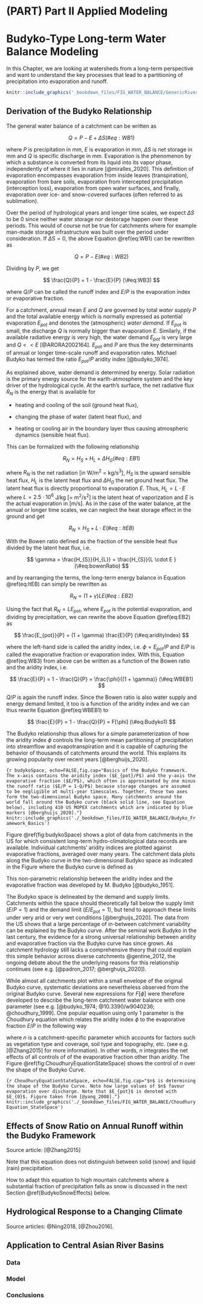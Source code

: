 # (PART) Part II Applied Modeling {#Part2-Applied-Modeling .unnumbered}

# Budyko-Type Long-term Water Balance Modeling {#LongTermWaterBalance}

In this Chapter, we are looking at watersheds from a long-term perspective and want to understand the key processes that lead to a partitioning of precipitation into evaporation and runoff.

```r
knitr::include_graphics('_bookdown_files/FIG_WATER_BALANCE/GenericRiverBasin_lr.jpg')
```

## Derivation of the Budyko Relationship {#DerivationBudykoRelationship}

The general water balance of a catchment can be written as

$$
Q = P - E + \Delta S 
(\#eq:WB1)
$$

where $P$ is precipitation in mm, $E$ is evaporation in mm, $\Delta S$ is net storage in mm and $Q$ is specific discharge in mm. Evaporation is the phenomenon by which a substance is converted from its liquid into its vapor phase, independently of where it lies in nature [@miralles_2020]. This definition of evaporation encompasses evaporation from inside leaves (transpiration), evaporation from bare soils, evaporation from intercepted precipitation (interception loss), evaporation from open water surfaces, and finally, evaporation over ice- and snow-covered surfaces (often referred to as sublimation).

Over the period of hydrological years and longer time scales, we expect $\Delta S$ to be 0 since neither water storage nor destorage happen over these periods. This would of course not be true for catchments where for example man-made storage infrastructure was built over the period under consideration. If $\Delta S = 0$, the above Equation \@ref(eq:WB1) can be rewritten as

$$
Q = P - E 
(\#eq:WB2)
$$

Dividing by $P$, we get

$$
\frac{Q}{P} = 1 - \frac{E}{P} 
(\#eq:WB3)
$$

where $Q/P$ can be called the runoff index and $E/P$ is the evaporation index or evaporative fraction.

For a catchment, annual mean $E$ and $Q$ are governed by total *water supply* $P$ and the total available energy which is normally expressed as potential evaporation $E_{pot}$ and denotes the (atmospheric) *water demand*. If $E_{pot}$ is small, the discharge $Q$ is normally bigger than evaporation $E$. Similarly, if the available radiative energy is very high, the water demand $E_{pot}$ is very large and $Q<<E$ [@ARORA2002164]. $E_{pot}$ and $P$ are thus the key determinants of annual or longer time-scale runoff and evaporation rates. Michael Budyko has termed the ratio $E_{pot} / P$ aridity index [@budyko_1974].

As explained above, water demand is determined by energy. Solar radiation is the primary energy source for the earth-atmosphere system and the key driver of the hydrological cycle. At the earth's surface, the net radiative flux $R_N$ is the energy that is available for

-   heating and cooling of the soil (ground heat flux),

-   changing the phase of water (latent heat flux), and

-   heating or cooling air in the boundary layer thus causing atmospheric dynamics (sensible heat flux).

This can be formalized with the following relationship

$$
R_{N} = H_{S} + H_{L} + \Delta H_{G} 
(\#eq:EB1)
$$

where $R_{N}$ is the net radiation [in W/m^2^ = kg/s^3^], $H_{S}$ is the upward sensible heat flux, $H_{L}$ is the latent heat flux and $\Delta H_{G}$ the net ground heat flux. The latent heat flux is directly proportional to evaporation $E$. Thus, $H_{L} = L \cdot E$ where $L = 2.5 \cdot 10^{6}$ J/kg [= m^2^/s^2^] is the latent heat of vaporization and $E$ is the actual evaporation in [m/s]. As in the case of the water balance, at the annual or longer time scales, we can neglect the heat storage effect in the ground and get

$$
R_{N} = H_{S} + L \cdot E
(\#eq:ltEB)
$$

With the Bowen ratio defined as the fraction of the sensible heat flux divided by the latent heat flux, i.e.

$$
\gamma = \frac{H_{S}}{H_{L}} = \frac{H_{S}}{L \cdot E }
(\#eq:bowenRatio)
$$

and by rearranging the terms, the long-term energy balance in Equation \@ref(eq:ltEB) can simply be rewritten as

$$
R_{N} = (1 + \gamma)L E
(\#eq:EB2)
$$

Using the fact that $R_{N} = L E_{pot}$, where $E_{pot}$ is the potential evaporation, and dividing by precipitation, we can rewrite the above Equation \@ref(eq:EB2) as

$$
\frac{E_{pot}}{P} = (1 + \gamma) \frac{E}{P}
(\#eq:aridityIndex)
$$

where the left-hand side is called the aridity index, i.e. $\phi = E_{pot}/P$ and $E/P$ is called the evaporative fraction or evaporation index. With this, Equation \@ref(eq:WB3) from above can be written as a function of the Bowen ratio and the aridity index, i.e.

$$
\frac{E}{P} = 1 - \frac{Q}{P} = \frac{\phi}{(1 + \gamma)}
(\#eq:WBEB1)
$$

$Q/P$ is again the runoff index. Since the Bowen ratio is also water supply and energy demand limited, it too is a function of the aridity index and we can thus rewrite Equation \@ref(eq:WBEB1) to

$$
\frac{E}{P} = 1 - \frac{Q}{P} = F[\phi]
(\#eq:Budyko1)
$$

The Budyko relationship thus allows for a simple parameterization of how the aridity index $\phi$ controls the long-term mean partitioning of precipitation into streamflow and evapotranspiration and it is capable of capturing the behavior of thousands of catchments around the world. This explains its growing popularity over recent years [@berghuijs_2020].

```{r budykoSpace, echo=FALSE,fig.cap="Basics of the Budyko framework. The x-axis contains the aridity index ($E_{pot}/P$) and the y-axis the evaporative fraction ($E/P$), which often is approximated by one minus the runoff ratio ($E/P = 1-Q/P$) because storage changes are assumed to be negligible at multi-year timescales. Together, these two axes form the two-dimensional Budyko space. Many catchments around the world fall around the Budyko curve (black solid line, see Equation below), including 410 US MOPEX catchments which are indicated by blue markers [@berghuijs_2020]."}
knitr::include_graphics('./_bookdown_files/FIG_WATER_BALANCE/Budyko_Framework_Basics')
```

Figure \@ref(fig:budykoSpace) shows a plot of data from catchments in the US for which consistent long-term hydro-climatological data records are available. Individual catchments' aridity indices are plotted against evaporative fractions, averaged over many years. The catchment data plots along the Budyko curve in the two-dimensional Budyko space as indicated in the Figure where the Budyko curve is defined as

```{=tex}
\begin{equation}
  \frac{E}{P} = \left[ \frac{E_{pot}}{P} \text{tanh} \left( \frac{P}{E_{pot}} \right) \left( 1 - \text{exp} \left( - \frac{E_{pot}}{P} \right) \right) \right]^{1/2}
  (\#eq:OriginalBudykoCurveEquation)
\end{equation}
```
This non-parametric relationship between the aridity index and the evaporative fraction was developed by M. Budyko [@budyko_1951].

The Budyko space is delineated by the demand and supply limits. Catchments within the space should theoretically fall below the supply limit ($E/P = 1$) and the demand limit ($E/E_{pot} = 1$), but tend to approach these limits under very arid or very wet conditions [@berghuijs_2020]. The data from the US shows that a large percentage of in-between catchment variability can be explained by the Budyko curve. After the seminal work Budyko in the last century, the evidence for a strong universal relationship between aridity and evaporative fraction via the Budyko curve has since grown. As catchment hydrology still lacks a comprehensive theory that could explain this simple behavior across diverse catchments @gentine_2012, the ongoing debate about the the underlying reasons for this relationship continues (see e.g. [@padron_2017; @berghuijs_2020]).

While almost all catchments plot within a small envelope of the original Budyko curve, systematic deviations are nevertheless observed from the original Budyko curve. Several new expressions for $F[\phi]$ were therefore developed to describe the long-term catchment water balance with one parameter (see e.g. [@budyko_1974; @10.3390/w9040236; @choudhury_1999]. One popular equation using only 1 parameter is the Choudhury equation which relates the aridity index $\phi$ to the evaporative fraction $E/P$ in the following way

```{=tex}
\begin{equation}
  \frac{E}{P} = \left[ 1 + \left( \frac{E_{pot}}{P} \right) ^{-n} \right]^{1/n}
  (\#eq:Choudhury1)
\end{equation}
```
where $n$ is a catchment-specific parameter which accounts for factors such as vegetation type and coverage, soil type and topography, etc. (see e.g. [@Zhang2015] for more information). In other words, $n$ integrates the net effects of all controls of of the evaporative fraction other than aridity. The Figure \@ref(fig:ChoudhuryEquationStateSpace) shows the control of $n$ over the shape of the Budyko Curve.

```{r ChoudhuryEquationStateSpace, echo=FALSE,fig.cap="$n$ is determining the shape of the Budyko Curve. Note how large values of $n$ favour evaporation over discharge. Note that $E_{pot}$ is denoted with $E_{0}$. Figure taken from [@yang_2008]."}
knitr::include_graphics('./_bookdown_files/FIG_WATER_BALANCE/ChoudhuryEquation_StateSpace')
```



## Effects of Snow Ratio on Annual Runoff within the Budyko Framework {#SnowEffectsOnAnnualRunoffBudyko}

Source article: [@Zhang2015]

Note that this equation does not distinguish between solid (snow) and liquid (rain) precipitation.

How to adapt this equation to high mountain catchments where a substantial fraction of precipitation falls as snow is discussed in the next Section \@ref(BudykoSnowEffects) below.

## Hydrological Response to a Changing Climate

Source articles: @Ning2018, [@Zhou2016].

## Application to Central Asian River Basins

### Data

### Model

### Conclusions
